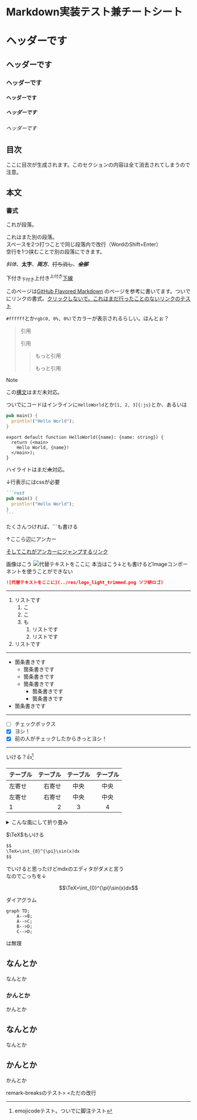 
# Markdown実装テスト兼チートシート

# ヘッダーです
## ヘッダーです
### ヘッダーです
#### ヘッダーです
##### ヘッダーです
###### ヘッダーです

## 目次

ここに目次が生成されます。このセクションの内容は全て消去されてしまうので注意。

## 本文
### 書式

これが段落。

これはまた別の段落。  
スペースを2つ打つことで同じ段落内で改行（WordのShift+Enter）  
空行を1つ挟むことで別の段落にできます。

*斜体*、**太字**、***両方***、~~打ち消し~~、~~***全部***~~

下付き<sub>下付き</sub>上付き<sup>上付き</sup><ins>下線</ins>

このページは[GitHub Flavored Markdown](https://docs.github.com/ja/get-started/writing-on-github/getting-started-with-writing-and-formatting-on-github/basic-writing-and-formatting-syntax)
のページを参考に書いてます。ついでにリンクの書式。[クリックしないで。これはまだ行ったことのないリンクのテスト](about:blank)

`#ffffff`とか`rgb(0, 0%, 0%)`でカラーが表示されるらしい。ほんとぉ？

> 引用
>
> 引用
>> もっと引用
>>
>> もっと引用

> [!NOTE]
> この[構文](https://docs.github.com/ja/get-started/writing-on-github/getting-started-with-writing-and-formatting-on-github/basic-writing-and-formatting-syntax#footnotes)はまだ未対応。

ついでにコードはインラインに`HelloWorld`とか`[1, 2, 3]{:js}`とか、あるいは
```rust title="Rustサイコー！" caption="Rustサイコーと言いなさい"
pub main() {
  println!("Hello World");
}
```

```tsx {3} /main/ "name"
export default function HelloWorld({name}: {name: string}) {
  return (<main>
    Hello World, {name}!
  </main>);
}
```
ハイライトはまだ~~未~~対応。

↓行表示にはcssが必要
````md showLineNumbers
```rust
pub main() {
  println!("Hello World");
}
```
````
たくさんつければ、\`\`\`も書ける

<a name="anchor-here"></a>
↑ここら辺にアンカー

[そしてこれがアンカーにジャンプするリンク](#anchor-here)

画像はこう
<Image src={logo_light} title="ソフ研ロゴ" alt="代替テキストをここに" />
本当はこう↓とも書けるどImageコンポーネントを使うことができない
```md
![代替テキストをここに](../res/logo_light_trimmed.png ソフ研ロゴ)
```

---

1. リストです
    1. こ
    2. こ
    3. も
        1. リストです
        2. リストです
2. リストです

---

- 箇条書きです
    - 箇条書きです
    - 箇条書きです
    - 箇条書きです
        - 箇条書きです
        - 箇条書きです
- 箇条書きです

---

- [ ] チェックボックス
- [x] ヨシ！
- [x] 前の人がチェックしたからきっとヨシ！

--- 

いける？:+1:[^1]

[^1]: emojicodeテスト。ついでに脚注テスト

|テーブル|テーブル|テーブル|テーブル|
|:-------|-------:|:------:|:------:|
|左寄せ  |右寄せ  |中央    |中央    |
|左寄せ  |右寄せ  |中央    |中央    |
|1       |2       |3       |4       |

<details>
  <summary>こんな風にして折り畳み</summary>

  ここに詳細  
  *マークダウン*も**使用可能**  
  ここに詳細  
</details>

$\TeX$もいける

```md
$$
\TeX=\int_{0}^{\pi}\sin(x)dx
$$
```
でいけると思ったけどmdxのエディタがダメと言う  
なのでこっちを↓
```math
\TeX=\int_{0}^{\pi}\sin(x)dx
```

ダイアグラム
```mermaid
graph TD;
    A-->B;
    A-->C;
    B-->D;
    C-->D;
```
は無理

## なんとか
なんとか

### かんとか
かんとか

## なんとか
なんとか

## かんとか
かんとか

remark-breaksのテスト\>
\<ただの改行

